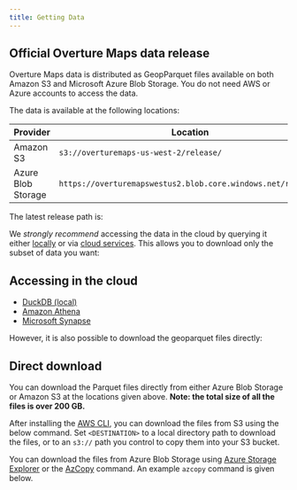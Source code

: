 ```yaml
---
title: Getting Data
---
```



## Official Overture Maps data release

Overture Maps data is distributed as GeopParquet files available on both Amazon S3 and Microsoft Azure Blob Storage. You do not need AWS or Azure accounts to access the data.

The data is available at the following locations:

| Provider | Location |
| ------ | -------- |
| Amazon S3 | `s3://overturemaps-us-west-2/release/` |
| Azure Blob Storage | `https://overturemapswestus2.blob.core.windows.net/release/` |

The latest release path is:
<QueryBuilder query="__OVERTURE_RELEASE/" language="text"></QueryBuilder>

We _strongly recommend_ accessing the data in the cloud by querying it either [locally](locally) or via [cloud services](cloud-services). This allows you to download only the subset of data you want:

## Accessing in the cloud

- [DuckDB (local)](locally)
- [Amazon Athena](cloud-services/#amazon-athena-aws)
- [Microsoft Synapse](cloud-services/#microsft-synapse-azure)

However, it is also possible to download the geoparquet files directly:

## Direct download

You can download the Parquet files directly from either Azure Blob Storage or Amazon S3 at the locations given above. **Note: the total size of all the files is over 200 GB.**

After installing the [AWS CLI](https://docs.aws.amazon.com/cli/latest/userguide/getting-started-install.html), you can download the files from S3 using the below command. Set `<DESTINATION>` to a local directory path to download the files, or to an `s3://` path you control to copy them into your S3 bucket.

<QueryBuilder   query="aws s3 cp --region us-west-2 --no-sign-request --recursive s3://overturemaps-us-west-2/release/__OVERTURE_RELEASE/ <DESTINATION>"
                language="text">
</QueryBuilder>

You can download the files from Azure Blob Storage using [Azure Storage Explorer](https://azure.microsoft.com/en-us/products/storage/storage-explorer/) or the [AzCopy](https://learn.microsoft.com/en-us/azure/storage/common/storage-use-azcopy-v10?toc=%2Fazure%2Fstorage%2Fblobs%2Ftoc.json&bc=%2Fazure%2Fstorage%2Fblobs%2Fbreadcrumb%2Ftoc.json#download-azcopy) command. An example `azcopy` command is given below.


<QueryBuilder   query='azcopy copy "https://overturemapswestus2.dfs.core.windows.net/release/__OVERTURE_RELEASE/" "<<local directory path>>"  --recursive'
                language="text">
</QueryBuilder>

